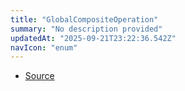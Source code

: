 ```yaml
---
title: "GlobalCompositeOperation"
summary: "No description provided"
updatedAt: "2025-09-21T23:22:36.542Z"
navIcon: "enum"
---
```



<Table data={{ headers: [{"content":"Member","key":"member","sortable":true},{"content":"Type","key":"type","sortable":true}], rows: [["Color","'color'"],["ColorBurn","'color\\-burn'"],["ColorDodge","'color\\-dodge'"],["Copy","'copy'"],["Darken","'darken'"],["DestinationAtop","'destination\\-atop'"],["DestinationIn","'destination\\-in'"],["DestinationOut","'destination\\-out'"],["DestinationOver","'destination\\-over'"],["Difference","'difference'"],["Exclusion","'exclusion'"],["HardLight","'hard\\-light'"],["Hue","'hue'"],["Lighten","'lighten'"],["Lighter","'lighter'"],["Luminosity","'luminosity'"],["Multiply","'multiply'"],["Overlay","'overlay'"],["Saturation","'saturation'"],["Screen","'screen'"],["SoftLight","'soft\\-light'"],["SourceAtop","'source\\-atop'"],["SourceIn","'source\\-in'"],["SourceOut","'source\\-out'"],["SourceOver","'source\\-over'"],["Xor","'xor'"]] }} />


- [Source](https://github.com/NMMTY/LazyCanvas/blob/ba4be40168e49b0348ae523995fc10eec8149d6c/packages/lazycanvas/src/types/enum.ts#L120)